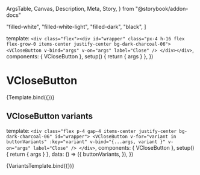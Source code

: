   ArgsTable,
  Canvas,
  Description,
  Meta,
  Story,
} from "@storybook/addon-docs"

<Meta title="Components/VCloseButton" components={VCloseButton} />

  "filled-white",
  "filled-white-light",
  "filled-dark",
  "black",
]

  template: `
    <div class="flex"><div id="wrapper"
        class="px-4 h-16 flex flex-grow-0 items-center justify-center bg-dark-charcoal-06">
    <VCloseButton v-bind="args" v-on="args" label="Close" />
    </div></div>
  `,
  components: { VCloseButton },
  setup() {
    return { args }
  },
})

# VCloseButton

<Description of={VCloseButton} />

<Canvas>
  <Story
    name="VCloseButton"
    parameters={{
      viewport: { defaultViewport: "sm" },
    }}
    args={{
      variant: "filled-white-light",
    }}
    argTypes={{
      variant: {
        options: buttonVariants,
        control: { type: "select" },
      },
      size: {
        options: ["small", "medium", "large"],
        control: { type: "select" },
      },
      iconSize: {
        options: ["small", "medium"],
        control: { type: "select" },
      },
      close: {
        action: "close",
      },
    }}
  >
    {Template.bind({})}
  </Story>
</Canvas>

<ArgsTable of={VCloseButton} />

## VCloseButton variants

  template: `
    <div class="flex p-4 gap-4 items-center justify-center bg-dark-charcoal-06" id="wrapper">
    <VCloseButton
        v-for="variant in buttonVariants"
        :key="variant" v-bind="{...args, variant }"
        v-on="args" label="Close" />
    </div>
  `,
  components: { VCloseButton },
  setup() {
    return { args }
  },
  data: () => ({
    buttonVariants,
  }),
})

<Canvas>
  <Story
    name="VCloseButton varuabts"
    parameters={{
      viewport: { defaultViewport: "sm" },
    }}
    argTypes={{
      size: {
        options: ["small", "medium", "large"],
        control: { type: "select" },
      },
      iconSize: {
        options: ["small", "medium"],
        control: { type: "select" },
      },
      close: {
        action: "close",
      },
    }}
  >
    {VariantsTemplate.bind({})}
  </Story>
</Canvas>
